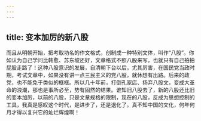 ```yaml
---
---
---
```

title: 变本加厉的新八股
---




而且从明朝开始，把考取功名的作文格式，创制成一种特别文体，叫作“八股”。你如认为自己学问比韩愈、苏东坡还好，文章格式不照八股来写，也就只有自己拍拍屁股走路了！这种八股意识的发展，自清朝下台以后，尤其厉害，在国民党当政时期，考试文章中，如果没有讲一点三民主义的党八股，就休想有出路。后来的政党，也不能免于类似的框框。所以几十年前，打倒孔家店、扬弃八股文，变成大革命的浪潮，那也是事所必至，势有固然的结果。谁知旧八股去了，新的八股还比旧的变本加厉，以前的八股，只是文章规格的限制，现在的八股，反成为思想控制的工具，我真是感叹这个时代，是进步了，还是退化了。真不知中国的文化，何年何月才得以复兴它的灿烂辉煌啊！